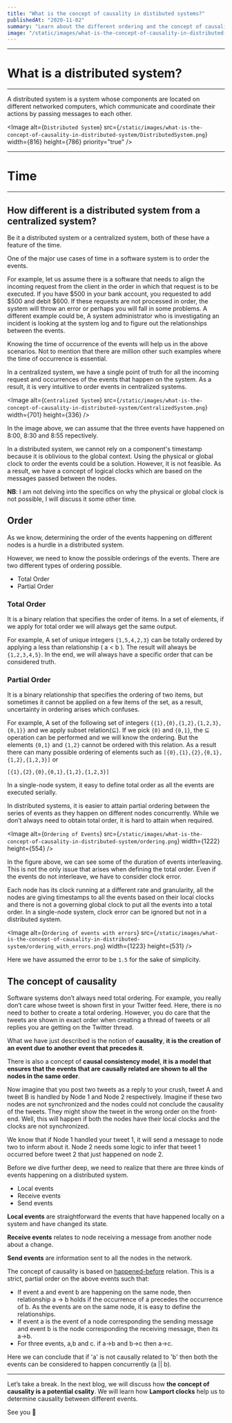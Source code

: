 ```yaml
---
title: "What is the concept of causality in distibuted systems?"
publishedAt: "2020-11-02"
summary: "Learn about the different ordering and the concept of causality in distributed systems."
image: "/static/images/what-is-the-concept-of-causality-in-distributed-system/DistributedSystem.png"
---
```


---
# What is a distributed system?
---

A distributed system is a system whose components are located on different networked computers, which communicate and coordinate their actions by passing messages to each other.

<Image
    alt={`Distributed System`}
    src={`/static/images/what-is-the-concept-of-causality-in-distributed-system/DistributedSystem.png`}
    width={816}
    height={786}
    priority="true"
/>

---
# Time
---

## How different is a distributed system from a centralized system?

Be it a distributed system or a centralized system, both of these have a feature of the time.

One of the major use cases of time in a software system is to order the events.

For example, let us assume there is a software that needs to align the incoming request from the client in the order in which that request is to be executed. If you have $500 in your bank account, you requested to add $500 and debit \$600. If these requests are not processed in order, the system will throw an error or perhaps you will fall in some problems. A different example could be, A system administrator who is investigating an incident is looking at the system log and to figure out the relationships between the events.

Knowing the time of occurrence of the events will help us in the above scenarios. Not to mention that there are million other such examples where the time of occurrence is essential.

In a centralized system, we have a single point of truth for all the incoming request and occurrences of the events that happen on the system. As a result, it is very intuitive to order events in centralized systems.

<Image
    alt={`Centralized System`}
    src={`/static/images/what-is-the-concept-of-causality-in-distributed-system/CentralizedSystem.png`}
    width={701}
    height={336}
/>

In the image above, we can assume that the three events have happened on 8:00, 8:30 and 8:55 repectively. 

In a distributed system, we cannot rely on a component's timestamp because it is oblivious to the global context. Using the physical or global clock to order the events could be a solution. However, it is not feasible. As a result, we have a concept of logical clocks which are based on the messages passed between the nodes.

**NB**: I am not delving into the specifics on why the physical or global clock is not possible, I will discuss it some other time.

## Order

As we know, determining the order of the events happening on different nodes is a hurdle in a distributed system.

However, we need to know the possible orderings of the events. There are two different types of ordering possible.

- Total Order
- Partial Order

### Total Order

It is a binary relation that specifies the order of items. In a set of elements, if we apply for total order we will always get the same output.

For example, A set of unique integers `{1,5,4,2,3}` can be totally ordered by applying a less than relationship ( a < b ). The result will always be `{1,2,3,4,5}`. In the end, we will always have a specific order that can be considered truth.

### Partial Order

It is a binary relationship that specifies the ordering of two items, but sometimes it cannot be applied on a few items of the set, as a result, uncertainty in ordering arises which confuses.

For example, A set of the following set of integers `{{1},{0},{1,2},{1,2,3},{0,1}}` and we apply subset relation(⊆). If we pick `{0}` and `{0,1}`, the ⊆ operation can be performed and we will know the ordering. But the elements `{0,1}` and `{1,2}` cannot be ordered with this relation. As a result there can many possible ordering of elements such as `[{0},{1},{2},{0,1},{1,2},{1,2,3}]`
or

`[{1},{2},{0},{0,1},{1,2},{1,2,3}]`

In a single-node system, it easy to define total order as all the events are executed serially.

In distributed systems, it is easier to attain partial ordering between the series of events as they happen on different nodes concurrently. While we don’t always need to obtain total order, it is hard to attain when required.

<Image
    alt={`Ordering of Events`}
    src={`/static/images/what-is-the-concept-of-causality-in-distributed-system/ordering.png`}
    width={1222}
    height={554}
/>

In the figure above, we can see some of the duration of events interleaving. This is not the only issue that arises when defining the total order. Even if the events do not interleave, we have to consider clock error.

Each node has its clock running at a different rate and granularity, all the nodes are giving timestamps to all the events based on their local clocks and there is not a governing global clock to put all the events into a total order. In a single-node system, clock error can be ignored but not in a distributed system.

<Image
    alt={`Ordering of events with errors`}
    src={`/static/images/what-is-the-concept-of-causality-in-distributed-system/ordering_with_errors.png`}
    width={1223}
    height={531}
/>

Here we have assumed the error to be `1.5` for the sake of simplicity.

## The concept of causality

Software systems don’t always need total ordering. For example, you really don’t care whose tweet is shown first in your Twitter feed. Here, there is no need to bother to create a total ordering. However, you do care that the tweets are shown in exact order when creating a thread of tweets or all replies you are getting on the Twitter thread.

What we have just described is the notion of **causality**, **it is the creation of an event due to another event that precedes it**.

There is also a concept of **causal consistency model**, **it is a model that ensures that the events that are causally related are shown to all the nodes in the same order**.

Now imagine that you post two tweets as a reply to your crush, tweet A and tweet B is handled by Node 1 and Node 2 respectively. Imagine if these two nodes are not synchronized and the nodes could not conclude the causality of the tweets. They might show the tweet in the wrong order on the front-end. Well, this will happen if both the nodes have their local clocks and the clocks are not synchronized.

We know that if Node 1 handled your tweet 1, it will send a message to node two to inform about it. Node 2 needs some logic to infer that tweet 1 occurred before tweet 2 that just happened on node 2.

Before we dive further deep, we need to realize that there are three kinds of events happening on a distributed system.

- Local events
- Receive events
- Send events

**Local events** are straightforward the events that have happened locally on a system and have changed its state.

**Receive events** relates to node receiving a message from another node about a change.

**Send events** are information sent to all the nodes in the network.

The concept of causality is based on [happened-before](https://en.wikipedia.org/wiki/Happened-before) relation. This is a strict, partial order on the above events such that:

- If event a and event b are happening on the same node, then relationship a -> b holds if the occurrence of a precedes the occurrence of b. As the events are on the same node, it is easy to define the relationships.
- If event a is the event of a node corresponding the sending message and event b is the node corresponding the receiving message, then its a->b.
- For three events, a,b and c. if a->b and b->c then a->c.

Here we can conclude that if 'a' is not causally related to 'b' then both the events can be considered to happen concurrently (a || b).

---

Let’s take a break. In the next blog, we will discuss how **the concept of causality is a potential csality**. We will learn how **Lamport clocks** help us to determine causality between different events.

See you 👋
